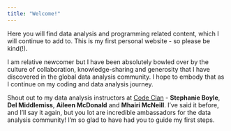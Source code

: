 ```yaml
---
title: "Welcome!"
---
```


Here you will find data analysis and programming related content, which I will continue to add to.  This is my first personal website - so please be kind(!).
  
  
I am relative newcomer but I have been absolutely bowled over by the culture of collaboration, knowledge-sharing and generosity that I have discovered in the global data analysis community.  I hope to embody that as I continue on my coding and data analysis journey.  
  
Shout out to my data analysis instructors at [Code Clan](https://codeclan.com/courses/data-analysis/) - **Stephanie Boyle**, **Del Middlemiss**, **Aileen McDonald** and **Mhairi McNeill**.  I've said it before, and I'll say it again, but you lot are incredible ambassadors for the data analysis community!  I'm so glad to have had you to guide my first steps.
